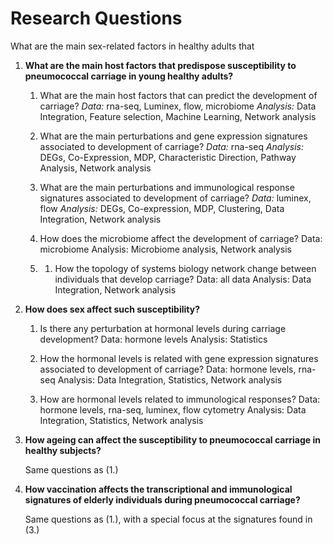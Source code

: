 # Research Questions

What are the main sex-related factors in healthy adults that

1.  **What are the main host factors that predispose susceptibility to pneumococcal carriage in young healthy adults?**

    1.  What are the main host factors that can predict the development of carriage? *Data:* rna-seq, Luminex, flow, microbiome *Analysis:* Data Integration, Feature selection, Machine Learning, Network analysis

    2.  What are the main perturbations and gene expression signatures associated to development of carriage? *Data:* rna-seq *Analysis:* DEGs, Co-Expression, MDP, Characteristic Direction, Pathway Analysis, Network analysis

    3.  What are the main perturbations and immunological response signatures associated to development of carriage? *Data:* luminex, flow *Analysis:* DEGs, Co-expression, MDP, Clustering, Data Integration, Network analysis

    4.  How does the microbiome affect the development of carriage? Data: microbiome Analysis: Microbiome analysis, Network analysis

    5.  <div>

        1.  How the topology of systems biology network change between individuals that develop carriage? Data: all data Analysis: Data Integration, Network analysis

        </div>

2.  **How does sex affect such susceptibility?**

    1.  Is there any perturbation at hormonal levels during carriage development? Data: hormone levels Analysis: Statistics

    2.  How the hormonal levels is related with gene expression signatures associated to development of carriage? Data: hormone levels, rna-seq Analysis: Data Integration, Statistics, Network analysis

    3.  How are hormonal levels related to immunological responses? Data: hormone levels, rna-seq, luminex, flow cytometry Analysis: Data Integration, Statistics, Network analysis

3.  **How ageing can affect the susceptibility to pneumococcal carriage in healthy subjects?**

    Same questions as (1.)

4.  **How vaccination affects the transcriptional and immunological signatures of elderly individuals during pneumococcal carriage?**

    Same questions as (1.), with a special focus at the signatures found in (3.)
